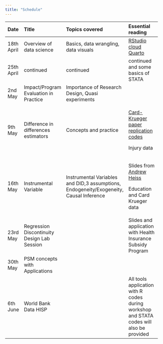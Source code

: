 ---
title: "Schedule"
---

+------------+---------------------------------------------+----------------------------------------------------------------------------------------+---------------------------------------------------------------------------------------------+
| Date       | **Title**                                   | **Topics covered**                                                                     | **Essential reading**                                                                       |
+:===========+:============================================+:=======================================================================================+:============================================================================================+
| 18th April | Overview of data science                    | Basics, data wrangling, data visuals                                                   | [RStudio cloud](rstudio.cloud) [Quarto](quarto.pub)                                         |
+------------+---------------------------------------------+----------------------------------------------------------------------------------------+---------------------------------------------------------------------------------------------+
| 25th April | continued                                   | continued                                                                              | continued and some basics of STATA                                                          |
+------------+---------------------------------------------+----------------------------------------------------------------------------------------+---------------------------------------------------------------------------------------------+
| 2nd May    | Impact/Program Evaluation in Practice       | Importance of Research Design, Quasi experiments                                       |                                                                                             |
+------------+---------------------------------------------+----------------------------------------------------------------------------------------+---------------------------------------------------------------------------------------------+
| 9th May    | Difference in differences estimators        | Concepts and practice                                                                  | [Card-Krueger paper replication codes](https://davidcard.berkeley.edu/papers/njmin-aer.pdf) |
|            |                                             |                                                                                        |                                                                                             |
|            |                                             |                                                                                        | Injury data                                                                                 |
+------------+---------------------------------------------+----------------------------------------------------------------------------------------+---------------------------------------------------------------------------------------------+
| 16th May   | Instrumental Variable                       | Instrumental Variables and DID,3 assumptions, Endogeneity/Exogeneity, Causal Inference | Slides from [Andrew Heiss](andrewheiss.com)                                                 |
|            |                                             |                                                                                        |                                                                                             |
|            |                                             |                                                                                        | Education and Card Krueger data                                                             |
+------------+---------------------------------------------+----------------------------------------------------------------------------------------+---------------------------------------------------------------------------------------------+
| 23rd May   | Regression Discontinuity Design Lab Session |                                                                                        | Slides and application with Health Insurance Subsidy Program                                |
+------------+---------------------------------------------+----------------------------------------------------------------------------------------+---------------------------------------------------------------------------------------------+
| 30th May   | PSM concepts with Applications              |                                                                                        |                                                                                             |
+------------+---------------------------------------------+----------------------------------------------------------------------------------------+---------------------------------------------------------------------------------------------+
| 6th June   | World Bank Data HISP                        |                                                                                        | All tools application with R codes during workshop and STATA codes will also be provided    |
+------------+---------------------------------------------+----------------------------------------------------------------------------------------+---------------------------------------------------------------------------------------------+

